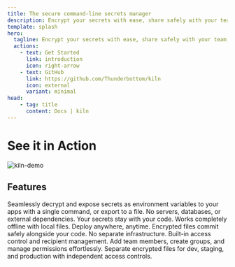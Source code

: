 ```yaml
---
title: The secure command-line secrets manager
description: Encrypt your secrets with ease, share safely with your team, deploy with confidence—all from a command line that you control.
template: splash
hero:
  tagline: Encrypt your secrets with ease, share safely with your team, deploy with confidence—all from a command line that you control.
  actions:
    - text: Get Started
      link: introduction
      icon: right-arrow
    - text: GitHub
      link: https://github.com/Thunderbottom/kiln
      icon: external
      variant: minimal
head:
    - tag: title
      content: Docs | kiln
---
```



# See it in Action

<div class="hero-gif">
  <img src="/kiln-demo.gif" alt="kiln-demo" />
</div>

## Features

<CardGrid>
<Card title="Simple UX" icon="rocket">
Seamlessly decrypt and expose secrets as environment variables to your apps with a single command, or export to a file.
</Card>

<Card title="Truly decentralized" icon="star">
No servers, databases, or external dependencies. Your secrets stay with your code.
</Card>

<Card title="Offline-first" icon="laptop">
Works completely offline with local files. Deploy anywhere, anytime.
</Card>

<Card title="Git-native" icon="github">
Encrypted files commit safely alongside your code. No separate infrastructure.
</Card>

<Card title="Role-based access" icon="random">
Built-in access control and recipient management. Add team members, create groups, and manage permissions effortlessly.
</Card>

<Card title="Multi-Environment" icon="approve-check">
Separate encrypted files for dev, staging, and production with independent access controls.
</Card>
</CardGrid>
